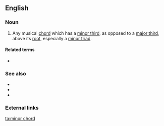 ==English==

===Noun===
{{en-noun|head=[[minor]] [[chord]]}}

# {{label|en|music}} Any musical [[chord]] which has a [[minor third]], as opposed to a [[major third]], above its [[root]], especially a [[minor triad]].

====Related terms====
* {{l|en|major chord}}

===See also===
* {{l|en|augmented chord}}
* {{l|en|diminished chord}}
* {{l|en|suspended chord}}

===External links===
{{pedia|minor chord}}

[[ta:minor chord]]